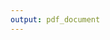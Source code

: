 ---
output: pdf_document
---

\null \vspace{0.5in}

\begin{centering}
AN EXAMPLE THESIS DONE WITH RMD 

WITH A VERY LONG TITLE

\vspace{1.5cm}

A Dissertation

Submitted to the Faculty

of 

Brainlet University

by

john\_abs
\vspace{1.5cm}

In partial Fulfillment of the 

Requirements for the Degree 

of

Doctor of Philosophy

\vspace{1.5cm}

May 2019

Brainlet University

Insert Lattitude and Longitude Coordinates Here


\end{centering}
